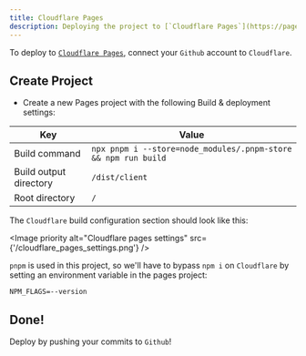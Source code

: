 ```yaml
---
title: Cloudflare Pages
description: Deploying the project to [`Cloudflare Pages`](https://pages.cloudflare.com/).
---
```



To deploy to [`Cloudflare Pages`](https://pages.cloudflare.com/), connect your `Github` account to `Cloudflare`.

## Create Project

- Create a new Pages project with the following Build & deployment settings:

| Key                    | Value                                                          |
| ---------------------- | -------------------------------------------------------------- |
| Build command          | `npx pnpm i --store=node_modules/.pnpm-store && npm run build` |
| Build output directory | `/dist/client`                                                 |
| Root directory         | `/`                                                            |

The `Cloudflare` build configuration section should look like this:

<Image
  priority
  alt="Cloudflare pages settings"
  src={'/cloudflare_pages_settings.png'}
/>

`pnpm` is used in this project, so we'll have to bypass `npm i` on `Cloudflare` by setting an environment variable in the pages project:

```
NPM_FLAGS=--version
```

## Done!

<Success>Deploy by pushing your commits to `Github`!</Success>
